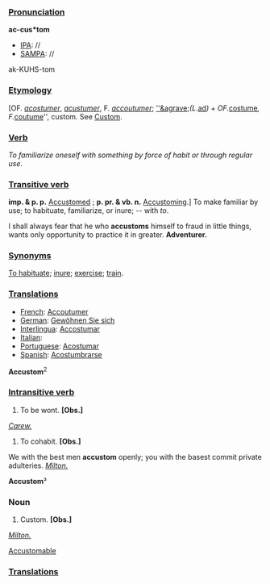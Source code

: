 ===[[Pronunciation]]===

'''ac-cus*tom'''
*[[IPA]]: //
*[[SAMPA]]: //
ak-KUHS-tom
===[[Etymology]]===

[OF. ''[[acostumer]]'', ''[[acustumer]]'', F. ''[[accoutumer]]''; [[''&agrave;]]'' (L. ''[[ad]]'') + OF. ''[[costume]]'', F. ''[[coutume]]'', custom. See [[Custom]].
===[[Verb]]===

''To familiarize oneself with something by force of habit or through regular use''. 

===[[Transitive verb]]===
'''imp. & p. p.''' [[Accustomed]] ; '''p. pr. & vb. n.''' [[Accustoming]].] 
To make familiar by use; to habituate, familiarize, or inure; -- with ''to''.

I shall always fear that he who '''accustoms''' himself to fraud in little things, wants only opportunity to practice it in greater.
'''Adventurer.'''

===[[Synonyms]]===

[[To habituate]]; [[inure]]; [[exercise]]; [[train]].
===[[Translations]]===
*[[French]]: [[Accoutumer]]
*[[German]]: [[Gewöhnen Sie sich]]
*[[Interlingua]]: [[Accostumar]]
*[[Italian]]: [[]]
*[[Portuguese]]: [[Acostumar]]
*[[Spanish]]: [[Acostumbrarse]]

'''Accustom'''<sup>2</sup>

===[[Intransitive verb]]===
#To be wont. '''[Obs.]'''
''[[Carew.]]''
#To cohabit. '''[Obs.]'''

We with the best men '''accustom''' openly; you with the basest commit private adulteries.
''[[Milton.]]''

'''Accustom'''&sup3;

===Noun===
#Custom. '''[Obs.]'''

''[[Milton.]]''

[[Accustomable]]

===[[Translations]]===